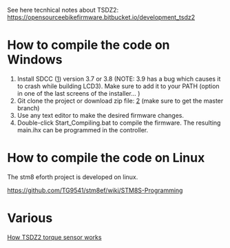 See here tecnhical notes about TSDZ2: https://opensourceebikefirmware.bitbucket.io/development_tsdz2

= How to compile the code on Windows =

# Install SDCC ([https://sourceforge.net/projects/sdcc/files/snapshot_builds/x86_64-w64-mingw32-setup]) version 3.7 or 3.8 (NOTE: 3.9 has a bug which causes it to crash while building LCD3). Make sure to add it to your PATH (option in one of the last screens of the installer... )
# Git clone the project or download zip file: [https://github.com/OpenSource-EBike-firmware/TSDZ2-Smart-EBike] (make sure to get the master branch)
# Use any text editor to make the desired firmware changes.
# Double-click Start_Compiling.bat to compile the firmware. The resulting main.ihx can be programmed in the controller.

= How to compile the code on Linux =

The stm8 eforth project is developed on linux.

https://github.com/TG9541/stm8ef/wiki/STM8S-Programming

= Various =

[[How TSDZ2 torque sensor works]]
